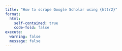 ```yaml
---
title: "How to scrape Google Scholar using {httr2}"
format: 
  html:
    self-contained: true
    code-fold: false
execute:
  warning: false
  message: false
---
```


<!-- # Intro -->
<!-- This is a guide on how to scrape Google Scholar using SerpApi. This guide will show how to first obtain a free API key that will allow you to obtain the author publications and information from Google Scholar. We'll also go over how to securely store the API key in a `.env` file and how to access the key from the `.env` file. -->

<!-- <hr> -->

<!-- # Prerequisites -->
<!-- Navigate to the [SerpApi](https://serpapi.com/users/sign_up) website and register for a free account. You can sign in using your email or GitHub. After you register and confirm your email address, you will receive a secret key located towards the bottom of the screen. -->

<!-- ![SerpApi key](serpapi-key.png) -->

<!-- Create a `.env` file in your project repo. You'll want to immediately add that to your `.gitignore` file before you even commit the `.env` file to your repo. You do not want to make the mistake of scripting your secret key into your files or forget to do it later. In the `.env` file, add the following line: -->

<!-- ```{text} -->
<!-- # my google scholar api key -->
<!-- GOOGLE_KEY=<your_secret_key_provided_when_you_registered> -->

<!-- ``` -->

<!-- ::: { .callout-note } -->
<!-- End your `.env` file with a newline. This will save you a minor warning later on. -->
<!-- ::: -->

<!-- Now you should save the file and commit it to your project repo. -->

<!-- <hr> -->

<!-- # Installing the necessary packages -->

<!-- The following packages are necessary to run the code in this guide: -->

<!-- ```{r} -->
<!-- #| echo: false -->
<!-- # load the packages -->
<!-- library(tidyverse) -->
<!-- library(httr2) -->
<!-- ``` -->


<!-- ```{r} -->
<!-- #| eval: false -->
<!-- # this will install the necessary packages if you don't already have them -->
<!-- if (!require("dotenv")) install.packages("dotenv") -->

<!-- # load the packages -->
<!-- library(tidyverse) -->
<!-- library(httr2) -->
<!-- ``` -->

<!-- Time to load the secret key you just created and added to the `.env` file. The `dotenv` package will allow you to load the secret key from the `.env` file. -->

<!-- ```{r} -->
<!-- # this will load your free secret key to access the Serpapi API -->
<!-- dotenv::load_dot_env() -->
<!-- ``` -->

<!-- <hr> -->

<!-- # Scraping Google Scholar -->

<!-- The base URL needed to begin Google Scholar searches comes from the same site that we used to get our access key: [https://serpapi.com/google-scholar-api](https://serpapi.com/google-scholar-api). You will notice that they provide you with guides for accessing Google Scholar information on authors, cites, organic results, and profiles. Unfortunately, none of those guides include how to obtain your desired information using R. -->

<!-- ```{r} -->
<!-- # save the URL for easier scripting -->
<!-- url <- "https://serpapi.com/search.json?engine=google_scholar" -->
<!-- ``` -->

<!-- <br> -->

<!-- ## Get the author's unique ID -->

<!-- The first step that we're going to do is obtain an author's unique ID. This will allow us to be certain of the other results we are planning to obtain. You may search for an author and find out that there are multiple authors with the same name. Google Scholar provides each registered author with a unique ID, so we'll grab and store that. -->

<!-- The `httr2` package's `request` function will allow us to make a request to the Serpapi API. We'll use the `req_url_query` function to add the necessary parameters to the URL. We need to use the `google_scholar_profiles` search engine and enter my name into the `mauthors` field. The last argument is the secret key that we stored in the `.env` file. The `req_perform()` function will execute the request and store the response in the `id_response` object. -->

<!-- ```{r} -->
<!-- id_response <- request(url) |> -->
<!--   req_url_query( -->
<!--     engine = "google_scholar_profiles", -->
<!--     mauthors = "Kyle Grealis", -->
<!--     # this will call on your secret key from the .env file -->
<!--     key = Sys.getenv("GOOGLE_KEY") -->
<!--   ) |> -->
<!--   req_perform() -->
<!-- ``` -->

<!-- If we take a few peeks at what is returned in the `response` object, we can see that the `id_response` object is a list of lists. The `resp_body_json` function will allow us to convert the response to a list of lists. The `glimpse` function will allow us to see the structure of the list of lists. -->

<!-- ```{r} -->
<!-- id_response |> -->
<!--   resp_body_json() |> -->
<!--   glimpse() -->
<!-- ``` -->

<!-- But really-- what is that mess? Well, it's all of the information that is returned from the call to the API. We see that my name is listed in the `..$ mauthors: chr "Kyle Grealis"` line and again in `..$ name       : chr "Kyle Grealis"`. Looking down a few more lines and we'll see exactly what we're looking for: the `author_id`. I can confirm that this is my profile because we also notice that my `affiliation` is listed as "University of Miami". However, I'm sure you can see that if you find yourself, as mentioned above, searching for an author with a common name and are not familiar with their affiliations, you may have to do some more digging to find the correct author. -->

<!-- We can move on and use the `pluck` function to grab the `author_id` from the list and save it into an object of the same name. Later, I'm going to use this same technique to scrape information for the other members of my research team as I construct and update our team website. -->

<!-- ```{r} -->
<!-- author_id <- id_response |> -->
<!--   resp_body_json() |> -->
<!--   pluck("profiles", 1, "author_id") -->

<!-- author_id -->
<!-- ``` -->

<!-- And, see... it's a match to the `author_id` that we saw in the `glimpse` output. Now that we have the `author_id`, we can use it in the second part to obtain the author's publications and information. -->

<!-- <br> -->

<!-- ## Get the author's list of publications -->

<!-- We're now going to repeat a little of what we did above, but this time we'll be using the `google_scholar_author` search engine and the `author_id` that we just obtained. -->

<!-- ```{r} -->
<!-- author_response <- request(url) |> -->
<!--   req_url_query( -->
<!--     engine = "google_scholar_author", -->
<!--     author_id = author_id, -->
<!--     # this will call on your secret key from the .env file -->
<!--     key = Sys.getenv("GOOGLE_KEY") -->
<!--   ) |> -->
<!--   req_perform() -->
<!-- ``` -->

<!-- Again, we'll have a look at what the API call returns to us (but I've hidden the output because it's a lot of information). We'll use the `resp_body_json` function to convert the response to a list of lists and the `glimpse` function to see the structure of the list of lists. -->

<!-- ```{r} -->
<!-- author_response |> -->
<!--   resp_body_json() |> -->
<!--   glimpse() -->
<!-- ``` -->

<!-- Now we have a lot of useful information. This already shows that I have contributed on `r length(author_response |> resp_body_json() |> pluck("articles"))` articles. Let's again use `pluck` to grab the title of the second article in the list. -->

<!-- ```{r} -->
<!-- author_response |> -->
<!--   resp_body_json() |> -->
<!--   pluck("articles", 2, "title") -->
<!-- ``` -->

<!-- What if I wanted to calculate the number of articles? Just use the `length` function to return the length of the list: -->

<!-- ```{r} -->
<!-- author_response |>  -->
<!--   resp_body_json() |>  -->
<!--   pluck("articles") |> -->
<!--   length() -->
<!-- ``` -->

<!-- But what about my total number of citations? Unfortunately, as of this writing (February 13, 2024), none of my works have been cited...yet! So, instead, let's see how many times my mentor, Dr. Ray Balise, has been cited. Let's pipe everything together... -->

<!-- ```{r} -->
<!-- his_id <- request(url) |> -->
<!--   req_url_query( -->
<!--     engine = "google_scholar_profiles", -->
<!--     mauthors = "Raymond Balise", -->
<!--     key = Sys.getenv("GOOGLE_KEY") -->
<!--   ) |> -->
<!--   req_perform() |> -->
<!--   resp_body_json() |> -->
<!--   pluck("profiles", 1, "author_id") -->

<!-- his_works <- request(url) |> -->
<!--   req_url_query( -->
<!--     engine = "google_scholar_author", -->
<!--     author_id = his_id, -->
<!--     key = Sys.getenv("GOOGLE_KEY") -->
<!--   ) |> -->
<!--   req_perform() |> -->
<!--   resp_body_json() -->
<!-- ``` -->

<!-- Dr. Balise's first listed article was cited `r his_works |> pluck("articles", 1, "cited_by", "value")` times! -->

<!-- ```{r} -->
<!-- his_works |> -->
<!--   pluck("articles", 1, "cited_by", "value") -->
<!-- ``` -->

<!-- And if we use the `map_dbl` function from the `purrr` package, we can calculate the total number of citations for all of his works. -->
<!-- ```{r} -->
<!-- library(purrr) -->

<!-- total_citations <- map_dbl( -->
<!--   his_works$articles, ~ .x$cited_by$value -->
<!-- ) |> -->
<!--   sum() -->
<!-- ``` -->

<!-- Dr. Balise has been cited `r total_citations` times! -->

<!-- <hr> -->

<!-- # Conclusion -->

<!-- We've learned how to create a secret key and access author information from Google Scholar. We've also learned how to use this key with some cool tools from the `httr2` package to access information about an author's publications and citations. We've also learned how to use the `purrr` package to calculate the total number of citations for an author's works. This is just the beginning of what you can do with the Serpapi API and the `httr2` package. I hope you've enjoyed this tutorial and that you'll be able to use this information to help you with your research and Shiny web design. Good luck! -->
